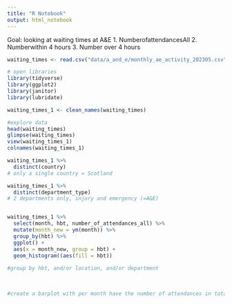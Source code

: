 ```yaml
---
title: "R Notebook"
output: html_notebook
---
```

Goal: looking at waiting times at A&E
1. NumberofattendancesAll
2. Numberwithin 4 hours
3. Number over 4 hours
```r
waiting_times <- read.csv("data/a_and_e/monthly_ae_activity_202305.csv")
```

```r
# open libraries
library(tidyverse)
library(ggplot2)
library(janitor)
library(lubridate)
```

```r
waiting_times_1 <- clean_names(waiting_times)
```

```r
#explore data
head(waiting_times)
glimpse(waiting_times)
view(waiting_times_1)
colnames(waiting_times_1)
```

```r
waiting_times_1 %>% 
  distinct(country)
# only a single country = Scotland

waiting_times_1 %>% 
  distinct(department_type)
# 2 departments only, injury and emergency (=A&E)


waiting_times_1 %>% 
  select(month, hbt, number_of_attendances_all) %>% 
  mutate(month_new = ym(month)) %>% 
  group_by(hbt) %>% 
  ggplot() +
  aes(x = month_new, group = hbt) +
  geom_histogram((aes(fill = hbt))
  
#group by hbt, and/or location, and/or department
  
  
```



```r
#create a barplot with per month have the number of attendances in total

```

